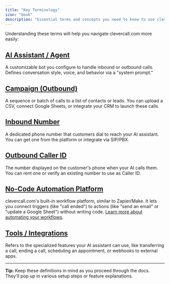```yaml
---
title: "Key Terminology"
icon: "book"
description: "Essential terms and concepts you need to know to use clevercall.com effectively"
---
```


Understanding these terms will help you navigate clevercall.com more easily:

## [AI Assistant / Agent](/ai-assistants/voice-selection)

A customizable bot you configure to handle inbound or outbound calls. Defines conversation style, voice, and behavior via a "system prompt."

## [Campaign (Outbound)](/outbound-calls/campaigns)

A sequence or batch of calls to a list of contacts or leads. You can upload a CSV, connect Google Sheets, or integrate your CRM to launch these calls.

## [Inbound Number](/phone-numbers/types)

A dedicated phone number that customers dial to reach your AI assistant. You can get one from the platform or integrate via SIP/PBX.

## [Outbound Caller ID](/outbound-calls/caller-id)

The number displayed on the customer's phone when your AI calls them. You can rent one or verify an existing number to use as Caller ID.

## [No-Code Automation Platform](/automation-platform/sms-capabilities)

clevercall.com's built-in workflow platform, similar to Zapier/Make. It lets you connect triggers (like "call ended") to actions (like "send an email" or "update a Google Sheet") without writing code. [Learn more about automating your workflows](/automation).

## [Tools / Integrations](/getting-started/core-concepts)

Refers to the specialized features your AI assistant can use, like transferring a call, ending a call, scheduling an appointment, or webhooks to external apps.

---

**Tip:** Keep these definitions in mind as you proceed through the docs. They'll pop up in various setup steps or feature explanations.
